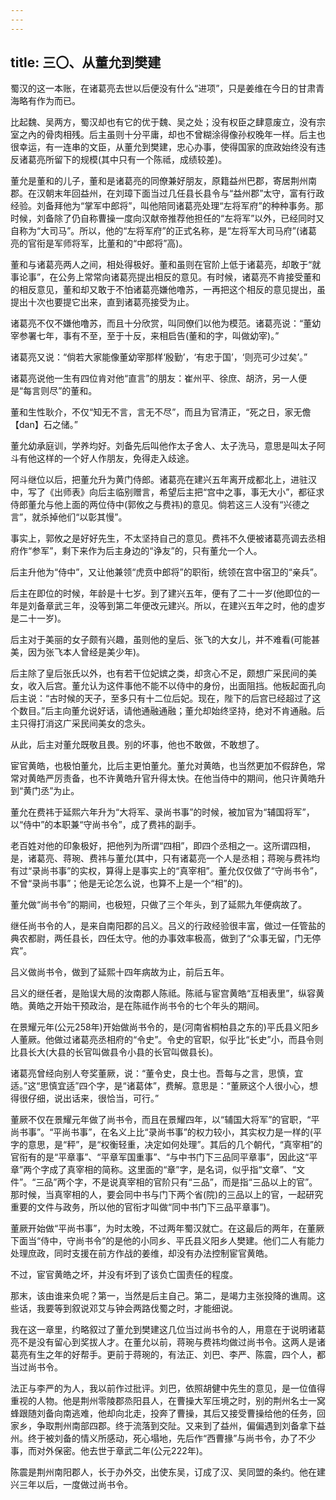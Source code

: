 ```yaml
---
---
---
```

title: 三〇、从董允到樊建
---



蜀汉的这一本账，在诸葛亮去世以后便没有什么“进项”，只是姜维在今日的甘肃青海略有作为而已。

比起魏、吴两方，蜀汉却也有它的优于魏、吴之处；没有权臣之肆意废立，没有宗室之內的骨肉相残。后主虽则十分平庸，却也不曾糊涂得像孙权晚年一样。后主也很幸运，有一连串的文臣，从董允到樊建，忠心办事，使得国家的庶政始终没有违反诸葛亮所留下的规模(其中只有一个陈祗，成绩较差)。

董允是董和的儿子，董和是诸葛亮的同僚兼好朋友，原籍益州巴郡，寄居荆州南郡。在汉朝末年回益州，在刘璋下面当过几任县长县令与“益州郡”太守，富有行政经验。刘备拜他为“掌军中郎将”，叫他陪同诸葛亮处理“左将军府”的种种事务。那时候，刘备除了仍自称曹操一度向汉献帝推荐他担任的“左将军”以外，已经同时又自称为“大司马”。所以，他的“左将军府”的正式名称，是“左将军大司马府”(诸葛亮的官衔是军师将军，比董和的“中郎将”高)。

董和与诸葛亮两人之间，相处得极好。董和虽则在官阶上低于诸葛亮，却敢于“就事论事”，在公务上常常向诸葛亮提出相反的意见。有时候，诸葛亮不肯接受董和的相反意见，董和却又敢于不怕诸葛亮嫌他噜苏，一再把这个相反的意见提出，虽提出十次也要提它出来，直到诸葛亮接受为止。

诸葛亮不仅不嫌他噜苏，而且十分欣赏，叫同僚们以他为模范。诸葛亮说：“董幼宰参署七年，事有不至，至于十反，来相启告(董和的字，叫做幼宰)。”

诸葛亮又说：“倘若大家能像董幼宰那样‘殷勤’，‘有忠于国’，‘则亮可少过矣’。”

诸葛亮说他一生有四位肯对他“直言”的朋友：崔州平、徐庶、胡济，另一人便是“每言则尽”的董和。

董和生性耿介，不仅“知无不言，言无不尽”，而且为官清正，“死之日，家无儋【dan】石之储。”

董允幼承庭训，学养均好。刘备先后叫他作太子舍人、太子洗马，意思是叫太子阿斗有他这样的一个好人作朋友，免得走入歧途。

阿斗继位以后，把董允升为黄门侍郎。诸葛亮在建兴五年离开成都北上，进驻汉中，写了《出师表》向后主临别赠言，希望后主把“宫中之事，事无大小”，都征求侍郎董允与他上面的两位侍中(郭攸之与费祎)的意见。倘若这三人没有“兴德之言”，就杀掉他们“以彰其慢”。

事实上，郭攸之是好好先生，不太坚持自己的意见。费祎不久便被诸葛亮调去丞相府作“参军”，剩下来作为后主身边的“诤友”的，只有董允一个人。

后主升他为“侍中”，又让他兼领“虎贲中郎将”的职衔，统领在宫中宿卫的“亲兵”。

后主在即位的时候，年龄是十七岁。到了建兴五年，便有了二十一岁(他即位的一年是刘备章武三年，没等到第二年便改元建兴。所以，在建兴五年之时，他的虚岁是二十一岁)。

后主对于美丽的女子颇有兴趣，虽则他的皇后、张飞的大女儿，并不难看(可能甚美，因为张飞本人曾经是美少年)。

后主除了皇后张氏以外，也有若干位妃嫔之类，却贪心不足，颇想广采民间的美女，收入后宫。董允认为这件事他不能不以侍中的身份，出面阻挡。他板起面孔向后主说：“古时候的天子，至多只有十二位后妃。现在，陛下的后宫已经超过了这个数目。”后主向董允说好话，请他通融通融；董允却始终坚持，绝对不肯通融。后主只得打消这广采民间美女的念头。

从此，后主对董允既敬且畏。别的坏事，他也不敢做，不敢想了。

宦官黄皓，也极怕董允，比后主更怕董允。董允对黄皓，也当然更加不假辞色，常常对黄皓严厉责备，也不许黄皓升官升得太快。在他当侍中的期间，他只许黄皓升到“黄门丞”为止。

董允在费祎于延熙六年升为“大将军、录尚书事”的时候，被加官为“辅国将军”，以“侍中”的本职兼“守尚书令”，成了费祎的副手。

老百姓对他的印象极好，把他列为所谓“四相”，即四个丞相之一。这所谓四相，是，诸葛亮、蒋琬、费祎与董允(其中，只有诸葛亮一个人是丞相；蒋琬与费祎均有过“录尚书事”的实权，算得上是事实上的“真宰相”。董允仅仅做了“守尚书令”，不曾“录尚书事”；他是无论怎么说，也算不上是一个“相”的)。

董允做“尚书令”的期间，也极短，只做了三个年头，到了延熙九年便病故了。

继任尚书令的人，是来自南阳郡的吕义。吕义的行政经验很丰富，做过一任管盐的典农都尉，两任县长，四任太守。他的办事效率极高，做到了“众事无留，门无停宾”。

吕义做尚书令，做到了延熙十四年病故为止，前后五年。

吕义的继任者，是贻误大局的汝南郡人陈祗。陈祗与宦宫黄皓“互相表里”，纵容黄皓。黄皓之开始干预政治，是在陈祗作尚书令的七个年头的期间。

在景耀元年(公元258年)开始做尚书令的，是(河南省桐柏县之东的)平氏县义阳乡人董厥。他做过诸葛亮丞相府的“令史”。令史的官职，似乎比“长史”小，而县令则比县长大(大县的长官叫做县令小县的长官叫做县长)。

诸葛亮曾经向别人夸奖董厥，说：“董令史，良士也。吾每与之言，思慎，宜适。”这“思慎宜适”四个字，是“诸葛体”，费解。意思是：“董厥这个人很小心，想得很仔细，说出话来，很恰当，可行。”

董厥不仅在景耀元年做了尚书令，而且在景耀四年，以“辅国大将军”的官职，“平尚书事”。“平尚书事”，在名义上比“录尚书事”的权力较小，其实权力是一样的(平字的意思，是“秤”，是“权衡轻重，决定如何处理”。其后的几个朝代，“真宰相”的官衔有的是“平章事”、“平章军国重事”、“与中书门下三品同平章事”，因此这“平章”两个字成了真宰相的简称。这里面的“章”字，是名词，似乎指“文章”、“文件”。“三品”两个字，不是说真宰相的官阶只有“三品”，而是指“三品以上的官”。那时候，当真宰相的人，要会同中书与门下两个省(院)的三品以上的官，一起研究重要的文件与政务，所以他的官衔才叫做“同中书门下三品平章事”)。

董厥开始做“平尚书事”，为时太晚，不过两年蜀汉就亡。在这最后的两年，在董厥下面当“侍中，守尚书令”的是他的小同乡、平氏县义阳乡人樊建。他们二人有能力处理庶政，同时支援在前方作战的姜维，却没有办法控制宦官黄皓。

不过，宦官黄皓之坏，并没有坏到了该负亡国责任的程度。

那末，该由谁来负呢？第一，当然是后主自己。第二，是竭力主张投降的谯周。这些话，我要等到叙说邓艾与钟会两路伐蜀之时，才能细说。

我在这一章里，约略叙过了董允到樊建这几位当过尚书令的人，用意在于说明诸葛亮不是没有留心到奖拔人才。在董允以前，蒋琬与费祎均做过尚书令。这两人是诸葛亮有生之年的好帮手。更前于蒋琬的，有法正、刘巴、李严、陈震，四个人，都当过尚书令。

法正与李严的为人，我以前作过批评。刘巴，依照胡健中先生的意见，是一位值得重视的人物。他是荆州零陵郡烝阳县人，在曹操大军压境之时，别的荆州名士一窝蜂跟随刘备向南逃难，他却向北走，投奔了曹操，其后又接受曹操给他的任务，回家乡，争取荆州南部四郡。终于流落到交阯。又来到了益州，偏偏遇到刘备拿下益州。终于被刘备的情义所感动，死心塌地，先后作“西曹掾”与尚书令，办了不少事，而对外保密。他去世于章武二年(公元222年)。

陈震是荆州南阳郡人，长于办外交，出使东吴，订成了汉、吴同盟的条约。他在建兴三年以后，一度做过尚书令。